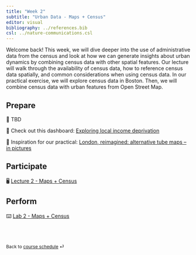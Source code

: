 ```yaml
---
title: "Week 2"
subtitle: "Urban Data - Maps + Census"
editor: visual
bibliography: ../references.bib
csl: ../nature-communications.csl
---
```


Welcome back! This week, we will dive deeper into the use of administrative data from the census and look at how we can generate insights about urban dynamics by combining census data with other spatial features. Our lecture will walk through the availability of census data, how to reference census data spatially, and common considerations when using census data. In our practical exercise, we will explore census data in Boston. Then, we will combine census data with urban features from Open Street Map.

## Prepare

📖 TBD

📖 Check out this dashboard: [Exploring local income deprivation](https://www.ons.gov.uk/visualisations/dvc1371/#/E07000223)

📖 Inspiration for our practical: [London, reimagined: alternative tube maps – in pictures](https://www.theguardian.com/cities/2016/may/04/london-tube-maps-underground-reimagined-alternative-in-pictures)

## Participate

🖥️ [Lecture 2 - Maps + Census](/slides/lec-2.html)

## Perform

⌨️ [Lab 2 - Maps + Census](/labs/lab-2.html)

<br><br>

::: {style="font-size: 0.875em;"}
Back to [course schedule](/) ⏎
:::